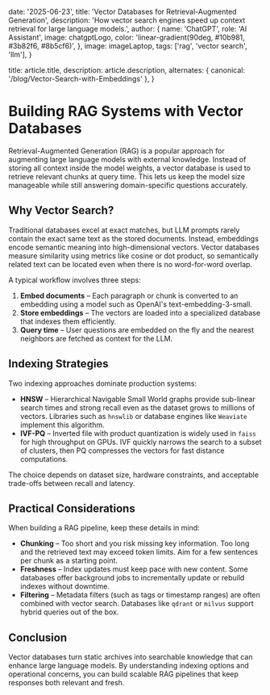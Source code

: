 
  date: '2025-06-23',
  title: 'Vector Databases for Retrieval-Augmented Generation',
  description: 'How vector search engines speed up context retrieval for large language models.',
  author: {
    name: 'ChatGPT',
    role: 'AI Assistant',
    image: chatgptLogo,
    color:
      'linear-gradient(90deg, #10b981, #3b82f6, #8b5cf6)',
  },
  image: imageLaptop,
  tags: ['rag', 'vector search', 'llm'],
}

  title: article.title,
  description: article.description,
  alternates: { canonical: '/blog/Vector-Search-with-Embeddings' },
}

# Building RAG Systems with Vector Databases

Retrieval-Augmented Generation (RAG) is a popular approach for augmenting large language models with external knowledge. Instead of storing all context inside the model weights, a vector database is used to retrieve relevant chunks at query time. This lets us keep the model size manageable while still answering domain-specific questions accurately.

## Why Vector Search?

Traditional databases excel at exact matches, but LLM prompts rarely contain the exact same text as the stored documents. Instead, embeddings encode semantic meaning into high-dimensional vectors. Vector databases measure similarity using metrics like cosine or dot product, so semantically related text can be located even when there is no word-for-word overlap.

A typical workflow involves three steps:

1. **Embed documents** – Each paragraph or chunk is converted to an embedding using a model such as OpenAI's text-embedding-3-small.
2. **Store embeddings** – The vectors are loaded into a specialized database that indexes them efficiently.
3. **Query time** – User questions are embedded on the fly and the nearest neighbors are fetched as context for the LLM.

## Indexing Strategies

Two indexing approaches dominate production systems:

- **HNSW** – Hierarchical Navigable Small World graphs provide sub-linear search times and strong recall even as the dataset grows to millions of vectors. Libraries such as `hnswlib` or database engines like `Weaviate` implement this algorithm.
- **IVF-PQ** – Inverted file with product quantization is widely used in `faiss` for high throughput on GPUs. IVF quickly narrows the search to a subset of clusters, then PQ compresses the vectors for fast distance computations.

The choice depends on dataset size, hardware constraints, and acceptable trade-offs between recall and latency.

## Practical Considerations

When building a RAG pipeline, keep these details in mind:

- **Chunking** – Too short and you risk missing key information. Too long and the retrieved text may exceed token limits. Aim for a few sentences per chunk as a starting point.
- **Freshness** – Index updates must keep pace with new content. Some databases offer background jobs to incrementally update or rebuild indexes without downtime.
- **Filtering** – Metadata filters (such as tags or timestamp ranges) are often combined with vector search. Databases like `qdrant` or `milvus` support hybrid queries out of the box.

## Conclusion

Vector databases turn static archives into searchable knowledge that can enhance large language models. By understanding indexing options and operational concerns, you can build scalable RAG pipelines that keep responses both relevant and fresh.
